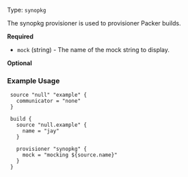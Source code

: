 Type: `synopkg`

<!--
  Include a short description about the provisioner. This is a good place
  to call out what the provisioner does, and any additional text that might
  be helpful to a user. See https://www.packer.io/docs/provisioners/null
-->

The synopkg provisioner is used to provisioner Packer builds.


<!-- Provisioner Configuration Fields -->

**Required**

- `mock` (string) - The name of the mock string to display.


<!--
  Optional Configuration Fields

  Configuration options that are not required or have reasonable defaults
  should be listed under the optionals section. Defaults values should be
  noted in the description of the field
-->

**Optional**


<!--
  A basic example on the usage of the provisioner. Multiple examples
  can be provided to highlight various configurations.

-->
### Example Usage


```hcl
 source "null" "example" {
   communicator = "none"
 }

 build {
   source "null.example" {
     name = "jay"
   }

   provisioner "synopkg" {
     mock = "mocking ${source.name}"
   }
 }
```

